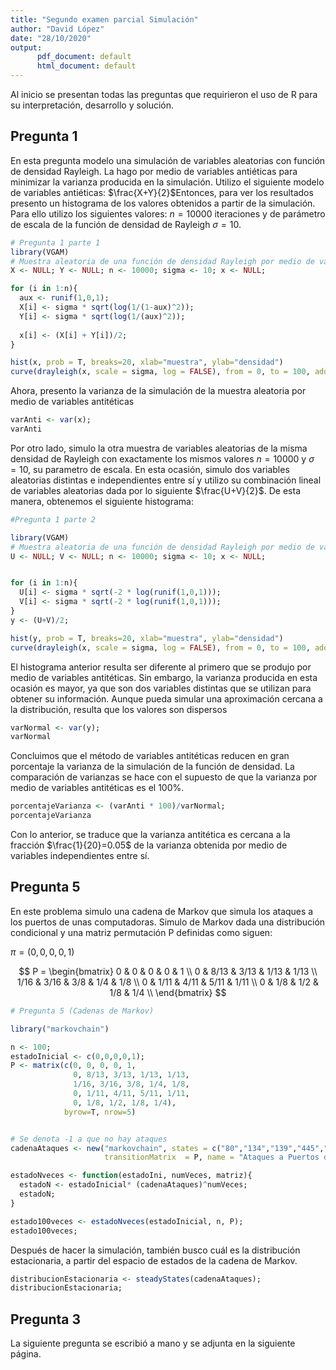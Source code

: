 ---
title: "Segundo examen parcial Simulación"
author: "David López"
date: "28/10/2020"
output:
      pdf_document: default
      html_document: default
---

Al inicio se presentan todas las preguntas que requirieron el uso de R para su interpretación, desarrollo y solución.

## Pregunta 1

En esta pregunta modelo una simulación de variables aleatorias con función de densidad Rayleigh. La hago por medio de variables antiéticas para minimizar la varianza producida en la simulación. Utilizo el siguiente modelo de variables antiéticas: $\frac{X+Y}{2}$Entonces, para ver los resultados presento un histograma de los valores obtenidos a partir de la simulación. Para ello utilizo los siguientes valores: $n=10000$ iteraciones y de parámetro de escala de la función de densidad de Rayleigh 
$\sigma =10$.

```{r}
# Pregunta 1 parte 1
library(VGAM)
# Muestra aleatoria de una función de densidad Rayleigh por medio de variables antitéticas
X <- NULL; Y <- NULL; n <- 10000; sigma <- 10; x <- NULL;

for (i in 1:n){
  aux <- runif(1,0,1);
  X[i] <- sigma * sqrt(log(1/(1-aux)^2));
  Y[i] <- sigma * sqrt(log(1/(aux)^2));
  
  x[i] <- (X[i] + Y[i])/2;
}

hist(x, prob = T, breaks=20, xlab="muestra", ylab="densidad")
curve(drayleigh(x, scale = sigma, log = FALSE), from = 0, to = 100, add = T, col = "red")

```

Ahora, presento la varianza de la simulación de la muestra aleatoria por medio de variables antitéticas
```{r}

varAnti <- var(x);
varAnti

```

Por otro lado, simulo la otra muestra de variables aleatorias de la misma densidad de Rayleigh con exactamente los mismos valores  $n=10000$ y $\sigma =10$, su parametro de escala. En esta ocasión, simulo dos variables aleatorias distintas e independientes entre sí y utilizo su combinación lineal de variables aleatorias dada por lo siguiente $\frac{U+V}{2}$. De esta manera, obtenemos el siguiente histograma:

```{r}
#Pregunta 1 parte 2

library(VGAM)
# Muestra aleatoria de una función de densidad Rayleigh por medio de variables independientes
U <- NULL; V <- NULL; n <- 10000; sigma <- 10; x <- NULL;


for (i in 1:n){
  U[i] <- sigma * sqrt(-2 * log(runif(1,0,1)));
  V[i] <- sigma * sqrt(-2 * log(runif(1,0,1)));
}
y <- (U+V)/2;

hist(y, prob = T, breaks=20, xlab="muestra", ylab="densidad")
curve(drayleigh(x, scale = sigma, log = FALSE), from = 0, to = 100, add = T, col = "green")

```

El histograma anterior resulta ser diferente al primero que se produjo por medio de variables antitéticas. Sin embargo, la varianza producida en esta ocasión es mayor, ya que son dos variables distintas que se utilizan para obtener su información. Aunque pueda simular una aproximación cercana a la distribución, resulta que los valores son dispersos
```{r}

varNormal <- var(y);
varNormal
```
Concluimos que el método de variables antitéticas reducen en gran porcentaje la varianza de la simulación de la función de densidad. La comparación de varianzas se hace con el supuesto de que la varianza por medio de variables antitéticas es el $100$%.

```{r}

porcentajeVarianza <- (varAnti * 100)/varNormal;
porcentajeVarianza
```
Con lo anterior, se traduce que la varianza antitética es cercana a la fracción $\frac{1}{20}=0.05$ de la varianza obtenida por medio de variables independientes entre sí.

## Pregunta 5

En este problema simulo una cadena de Markov que simula los ataques a los puertos de unas computadoras. Simulo de Markov dada una distribución condicional y una matriz permutación P definidas como siguen:


$\pi=(0,0,0,0,1)$

$$
    P = \begin{bmatrix}
        0 & 0 & 0 & 0 & 1 \\
        0 & 8/13 & 3/13 & 1/13 & 1/13 \\
        1/16 & 3/16 & 3/8 & 1/4 & 1/8 \\
        0 & 1/11 & 4/11 & 5/11 & 1/11 \\
        0 & 1/8 & 1/2 & 1/8 & 1/4 \\
        \end{bmatrix}
$$


```{r pressure}
# Pregunta 5 (Cadenas de Markov)

library("markovchain")

n <- 100;
estadoInicial <- c(0,0,0,0,1);
P <- matrix(c(0, 0, 0, 0, 1,
              0, 8/13, 3/13, 1/13, 1/13,
              1/16, 3/16, 3/8, 1/4, 1/8,
              0, 1/11, 4/11, 5/11, 1/11,
              0, 1/8, 1/2, 1/8, 1/4),
            byrow=T, nrow=5)


# Se denota -1 a que no hay ataques
cadenaAtaques <- new("markovchain", states = c("80","134","139","445","-1"),
                     transitionMatrix  = P, name = "Ataques a Puertos de computadora");

estadoNveces <- function(estadoIni, numVeces, matriz){
  estadoN <- estadoInicial* (cadenaAtaques)^numVeces;
  estadoN;
}

estado100veces <- estadoNveces(estadoInicial, n, P);
estado100veces;

```

Después de hacer la simulación, también busco cuál es la distribución estacionaria, a partir del espacio de estados de la cadena de Markov.

```{r}

distribucionEstacionaria <- steadyStates(cadenaAtaques); 
distribucionEstacionaria;
```

## Pregunta 3

La siguiente pregunta se escribió a mano y se adjunta en la siguiente página.